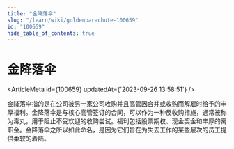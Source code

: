 ```yaml
---
title: "金降落伞"
slug: "/learn/wiki/goldenparachute-100659"
id: "100659"
hide_table_of_contents: true
---
```



# 金降落伞

<ArticleMeta id={100659} updatedAt={'2023-09-26 13:58:51'} />
<div className='border-solid border-b border-t-0 my-4 border-[var(--ifm-color-gray-300)]' />

金降落伞指的是在公司被另一家公司收购并且高管因合并或收购而解雇时给予的丰厚福利。金降落伞是与核心高管签订的合同，可以作为一种反收购措施，通常被称为毒丸，用于阻止不受欢迎的收购尝试。福利包括股票期权、现金奖金和丰厚的离职金。金降落伞之所以如此命名，是因为它们旨在为失去工作的某些层次的员工提供柔软的着陆。
